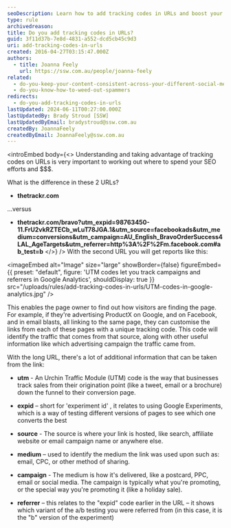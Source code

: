 ```yaml
---
seoDescription: Learn how to add tracking codes in URLs and boost your online marketing efforts with UTM codes!
type: rule
archivedreason:
title: Do you add tracking codes in URLs?
guid: 3f11d37b-7e8d-4831-a552-dcd5cb45c9d3
uri: add-tracking-codes-in-urls
created: 2016-04-27T03:15:47.000Z
authors:
  - title: Joanna Feely
    url: https://ssw.com.au/people/joanna-feely
related:
  - do-you-keep-your-content-consistent-across-your-different-social-media-platforms
  - do-you-know-how-to-weed-out-spammers
redirects:
  - do-you-add-tracking-codes-in-urls
lastUpdated: 2024-06-11T00:27:00.000Z
lastUpdatedBy: Brady Stroud [SSW]
lastUpdatedByEmail: bradystroud@ssw.com.au
createdBy: JoannaFeely
createdByEmail: JoannaFeely@ssw.com.au
---
```


<introEmbed
  body={<>
Understanding and taking advantage of tracking codes on URLs is very important to working out where to spend your SEO efforts and $$$.

What is the difference in these 2 URLs?

* **thetrackr&#46;com**

...versus

* **thetrackr&#46;com/bravo?utm_expid=98763450-11.FrU2vkRZTECb_wLuT78JGA.1&utm_source=facebookads&utm_medium=conversions&utm_campaign=AU_English_BravoOrderSuccess4LAL_AgeTargets&utm_referrer=http%3A%2F%2Fm.facebook.com#ab_test=b**
  </>}
/>
With the second URL you will get reports like this:


<imageEmbed
  alt="Image"
  size="large"
  showBorder={false}
  figureEmbed={{
    preset: "default",
    figure: 'UTM codes let you track campaigns and referrers in Google Analytics',
    shouldDisplay: true
  }}
  src="/uploads/rules/add-tracking-codes-in-urls/UTM-codes-in-google-analytics.jpg"
/>

This enables the page owner to find out how visitors are finding the page. For example, if they're advertising ProductX on Google, and on Facebook, and in email blasts, all linking to the same page, they can customise the links from each of these pages with a unique tracking code. This code will identify the traffic that comes from that source, along with other useful information like which advertising campaign the traffic came from.

With the long URL, there's a lot of additional information that can be taken from the link:

* **utm** - An Urchin Traffic Module (UTM) code is the way that businesses track sales from their origination point (like a tweet, email or a brochure) down the funnel to their conversion page.

* **expid** – short for 'experiment id' , it relates to using Google Experiments, which is a way of testing different versions of pages to see which one converts the best

* **source** - The source is where your link is hosted, like search, affiliate website or email campaign name or anywhere else.

* **medium** – used to identify the medium the link was used upon such as: email, CPC, or other method of sharing.

* **campaign** - The medium is how it's delivered, like a postcard, PPC, email or social media. The campaign is typically what you're promoting, or the special way you're promoting it (like a holiday sale).

* **referrer** – this relates to the "expid" code earlier in the URL – it shows which variant of the a/b testing you were referred from (in this case, it is the "b" version of the experiment)

